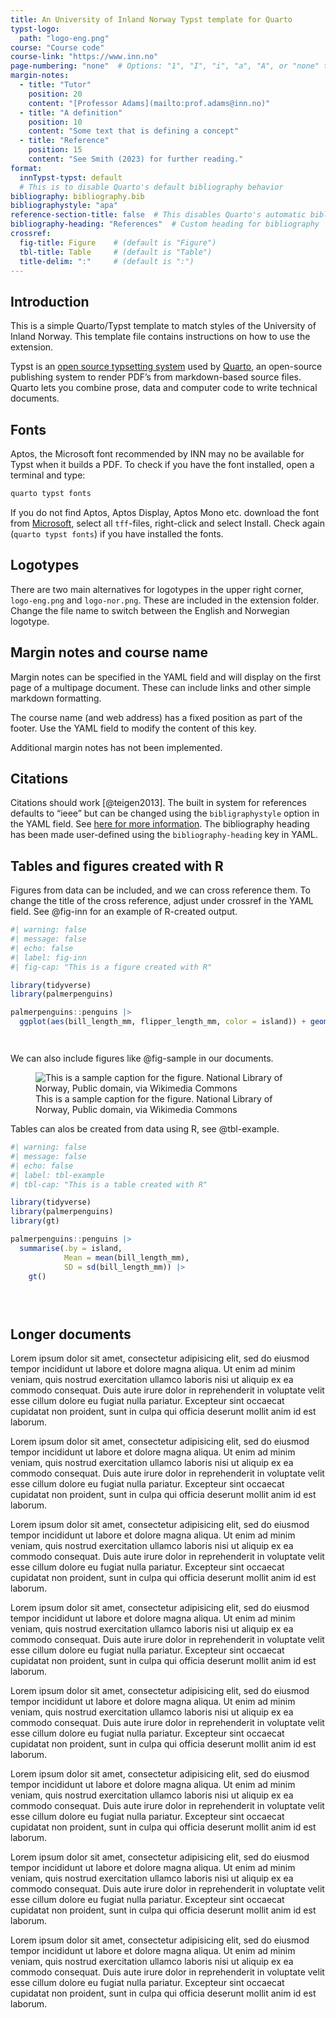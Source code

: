 ```yaml
---
title: An University of Inland Norway Typst template for Quarto
typst-logo:
  path: "logo-eng.png"
course: "Course code"
course-link: "https://www.inn.no"
page-numbering: "none"  # Options: "1", "I", "i", "a", "A", or "none" to disable
margin-notes:
  - title: "Tutor"
    position: 20
    content: "[Professor Adams](mailto:prof.adams@inn.no)"
  - title: "A definition"
    position: 10
    content: "Some text that is defining a concept"
  - title: "Reference"
    position: 15
    content: "See Smith (2023) for further reading."
format:
  innTypst-typst: default
  # This is to disable Quarto's default bibliography behavior
bibliography: bibliography.bib
bibliographystyle: "apa"
reference-section-title: false  # This disables Quarto's automatic bibliography heading
bibliography-heading: "References"  # Custom heading for bibliography
crossref:
  fig-title: Figure    # (default is "Figure")
  tbl-title: Table     # (default is "Table")
  title-delim: ":"     # (default is ":")
---
```



## Introduction 

This is a simple Quarto/Typst template to match styles of the University of Inland Norway. This template file contains instructions on how to use the extension.

Typst is an [open source typsetting system](https://typst.app) used by [Quarto](https://quarto.org/), an open-source publishing system to render PDF's from markdown-based source files. Quarto lets you combine prose, data and computer code to write technical documents. 

## Fonts

Aptos, the Microsoft font recommended by INN may no be available for Typst when it builds a PDF. To check if you have the font installed, open a terminal and type:

```bash
quarto typst fonts

```

If you do not find Aptos, Aptos Display, Aptos Mono etc. download the font from [Microsoft](https://www.microsoft.com/en-us/download/details.aspx?id=106087), select all `tff`-files, right-click and select Install. Check again (`quarto typst fonts`) if you have installed the fonts.

## Logotypes

There are two main alternatives for logotypes in the upper right corner, `logo-eng.png` and `logo-nor.png`. These are included in the extension folder. Change the file name to switch between the English and Norwegian logotype.

## Margin notes and course name

Margin notes can be specified in the YAML field and will display on the first page of a multipage document. These can include links and other simple markdown formatting.

The course name (and web address) has a fixed position as part of the footer. Use the YAML field to modify the content of this key. 

Additional margin notes has not been implemented.


## Citations

Citations should work [@teigen2013]. The built in system for references defaults to "ieee" but can be changed using the `bibligraphystyle` option in the YAML field. See [here for more information](https://quarto.org/docs/output-formats/typst.html#bibliography). The bibliography heading has been made user-defined using the `bibliography-heading` key in YAML. 

## Tables and figures created with R

Figures from data can be included, and we can cross reference them. To change the title of the cross reference, adjust under crossref in the YAML field. See @fig-inn for an example of R-created output.

```r
#| warning: false
#| message: false
#| echo: false
#| label: fig-inn
#| fig-cap: "This is a figure created with R"

library(tidyverse)
library(palmerpenguins)

palmerpenguins::penguins |> 
  ggplot(aes(bill_length_mm, flipper_length_mm, color = island)) + geom_point()




```


We can also include figures like @fig-sample in our documents.



![This is a sample caption for the figure. National Library of Norway, Public domain, via Wikimedia Commons](faaberg.jpg){#fig-sample}

Tables can alos be created from data using R, see @tbl-example.

```r
#| warning: false
#| message: false
#| echo: false
#| label: tbl-example
#| tbl-cap: "This is a table created with R"

library(tidyverse)
library(palmerpenguins)
library(gt)

palmerpenguins::penguins |> 
  summarise(.by = island, 
            Mean = mean(bill_length_mm), 
            SD = sd(bill_length_mm)) |> 
    gt() 
  




```


## Longer documents


Lorem ipsum dolor sit amet, consectetur adipisicing elit, sed do eiusmod tempor incididunt ut labore et dolore magna aliqua. Ut enim ad minim veniam, quis nostrud exercitation ullamco laboris nisi ut aliquip ex ea commodo consequat. Duis aute irure dolor in reprehenderit in voluptate velit esse cillum dolore eu fugiat nulla pariatur. Excepteur sint occaecat cupidatat non proident, sunt in culpa qui officia deserunt mollit anim id est laborum.

Lorem ipsum dolor sit amet, consectetur adipisicing elit, sed do eiusmod tempor incididunt ut labore et dolore magna aliqua. Ut enim ad minim veniam, quis nostrud exercitation ullamco laboris nisi ut aliquip ex ea commodo consequat. Duis aute irure dolor in reprehenderit in voluptate velit esse cillum dolore eu fugiat nulla pariatur. Excepteur sint occaecat cupidatat non proident, sunt in culpa qui officia deserunt mollit anim id est laborum.

Lorem ipsum dolor sit amet, consectetur adipisicing elit, sed do eiusmod tempor incididunt ut labore et dolore magna aliqua. Ut enim ad minim veniam, quis nostrud exercitation ullamco laboris nisi ut aliquip ex ea commodo consequat. Duis aute irure dolor in reprehenderit in voluptate velit esse cillum dolore eu fugiat nulla pariatur. Excepteur sint occaecat cupidatat non proident, sunt in culpa qui officia deserunt mollit anim id est laborum.

Lorem ipsum dolor sit amet, consectetur adipisicing elit, sed do eiusmod tempor incididunt ut labore et dolore magna aliqua. Ut enim ad minim veniam, quis nostrud exercitation ullamco laboris nisi ut aliquip ex ea commodo consequat. Duis aute irure dolor in reprehenderit in voluptate velit esse cillum dolore eu fugiat nulla pariatur. Excepteur sint occaecat cupidatat non proident, sunt in culpa qui officia deserunt mollit anim id est laborum.

Lorem ipsum dolor sit amet, consectetur adipisicing elit, sed do eiusmod tempor incididunt ut labore et dolore magna aliqua. Ut enim ad minim veniam, quis nostrud exercitation ullamco laboris nisi ut aliquip ex ea commodo consequat. Duis aute irure dolor in reprehenderit in voluptate velit esse cillum dolore eu fugiat nulla pariatur. Excepteur sint occaecat cupidatat non proident, sunt in culpa qui officia deserunt mollit anim id est laborum.

Lorem ipsum dolor sit amet, consectetur adipisicing elit, sed do eiusmod tempor incididunt ut labore et dolore magna aliqua. Ut enim ad minim veniam, quis nostrud exercitation ullamco laboris nisi ut aliquip ex ea commodo consequat. Duis aute irure dolor in reprehenderit in voluptate velit esse cillum dolore eu fugiat nulla pariatur. Excepteur sint occaecat cupidatat non proident, sunt in culpa qui officia deserunt mollit anim id est laborum.

Lorem ipsum dolor sit amet, consectetur adipisicing elit, sed do eiusmod tempor incididunt ut labore et dolore magna aliqua. Ut enim ad minim veniam, quis nostrud exercitation ullamco laboris nisi ut aliquip ex ea commodo consequat. Duis aute irure dolor in reprehenderit in voluptate velit esse cillum dolore eu fugiat nulla pariatur. Excepteur sint occaecat cupidatat non proident, sunt in culpa qui officia deserunt mollit anim id est laborum.

Lorem ipsum dolor sit amet, consectetur adipisicing elit, sed do eiusmod tempor incididunt ut labore et dolore magna aliqua. Ut enim ad minim veniam, quis nostrud exercitation ullamco laboris nisi ut aliquip ex ea commodo consequat. Duis aute irure dolor in reprehenderit in voluptate velit esse cillum dolore eu fugiat nulla pariatur. Excepteur sint occaecat cupidatat non proident, sunt in culpa qui officia deserunt mollit anim id est laborum.


